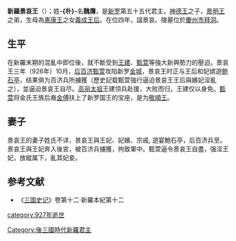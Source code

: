 {{朝鮮半島君王
| 名稱=景哀王
| 新羅代數=55
| 前任=[[景明王|景明王]]
| 繼任=[[敬順王|敬順王]]
| 畫像=
| 說明=
| 在位=924年—927年
| 年號=
| 姓名=朴魏膺
| 封號=
| 字=
| 號=
| 別名=
| 出生年=？
| 立世子=
| 逝世年=927年
| 廟號=
| 諡號=
| 陵墓=
| 父親=[[神德王|神德王]]
| 母親=[[義成王后|義成王后]]
| 嫡母=
| 皇后=
| 王后=
| 王妃=
| 妃=
| 嫡子=
| 庶子=
| 嫡女=
| 庶女=
| 注釋=
|}}
'''新羅景哀王'''（{{bd|？||927年||}}）；姓'''-{朴}-'''名'''魏膺'''，是[[新罗|新罗]]第五十五代君主，[[神德王|神德王]]之子，[[景明王|景明王]]之弟，生母為[[憲康王|憲康王]]之女[[義成王后|義成王后]]。在位四年，諡景哀。陵墓位於[[慶州|慶州市]][[拜洞|拜洞]]。
==生平==
在新羅末期的混亂中即位後，就不斷受到[[高麗太祖|王建]]、[[甄萱|甄萱]]等強大新興勢力的壓迫。景哀王三年（926年）10月，[[后百济|后百济]][[甄萱|甄萱]]攻陷新罗[[慶州市|金城]]，景哀王时正与王后和妃嫔遊[[鲍石亭|鲍石亭]]，结果俱为百济兵所擄獲（歷史記载甄萱強行逼迫景哀王王后與嬪妃淫亂之），並逼迫景哀王自尽。[[高丽太祖|高丽太祖]]王建领兵赴援，大败而归，王建仅以身免。[[甄萱|甄萱]]将金氏王族后裔[[敬順王|金傅]]扶上了新罗国王的宝座，是为[[敬順王|敬順王]]。
==妻子==
景哀王的妻子姓氏不详，景哀王與王妃、妃嬪、宗戚, 遊宴鮑石亭，后百济兵至。景哀王與王妃奔入後宮，被百济兵擄獲，拘致軍中。甄萱逼令景哀王自盡，强淫王妃，放縱属下，亂其妃妾。
==参考文献==
*《[[三国史记|三国史记]]》卷第十二·新羅本紀第十二
{{新罗君主}}
[[Category:後三國時代新羅君主|Category:後三國時代新羅君主]]
[[category:927年逝世|category:927年逝世]]